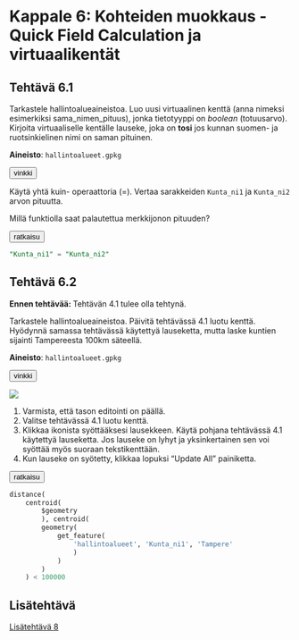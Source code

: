 # Kappale 6: Kohteiden muokkaus - Quick Field Calculation ja virtuaalikentät

## Tehtävä 6.1

Tarkastele hallintoalueaineistoa. Luo uusi virtuaalinen kenttä (anna nimeksi esimerkiksi sama_nimen_pituus), jonka tietotyyppi on _boolean_ (totuusarvo). Kirjoita virtuaaliselle kentälle lauseke, joka on **tosi** jos kunnan suomen- ja ruotsinkielinen nimi on saman pituinen.

**Aineisto**: `hallintoalueet.gpkg`

<button onclick="toggleAnswer(this)" class="btn answer_btn">vinkki</button>

::: hidden-box
Käytä yhtä kuin- operaattoria (=). Vertaa sarakkeiden ```Kunta_ni1``` ja ```Kunta_ni2``` arvon pituutta.

Millä funktiolla saat palautettua merkkijonon pituuden?
:::

<button onclick="toggleAnswer(this)" class="btn answer_btn">ratkaisu</button>

::: hidden-box
::: code-box
``` sql
"Kunta_ni1" = "Kunta_ni2"
```
:::
:::

## Tehtävä 6.2

**Ennen tehtävää: ** Tehtävän 4.1 tulee olla tehtynä.

Tarkastele hallintoalueaineistoa. Päivitä tehtävässä 4.1 luotu kenttä. Hyödynnä samassa tehtävässä käytettyä lauseketta, mutta laske kuntien sijainti Tampereesta 100km säteellä.

**Aineisto**: `hallintoalueet.gpkg`

<button onclick="toggleAnswer(this)" class="btn answer_btn">vinkki</button>

::: hidden-box
![](img/kappale_6/image1.png)

1. Varmista, että tason editointi on päällä.
2. Valitse tehtävässä 4.1 luotu kenttä.
3. Klikkaa ikonista syöttääksesi lausekkeen. Käytä pohjana tehtävässä 4.1 käytettyä lauseketta. Jos lauseke on lyhyt ja yksinkertainen sen voi syöttää myös suoraan tekstikenttään.
4. Kun lauseke on syötetty, klikkaa lopuksi "Update All" painiketta.
:::

<button onclick="toggleAnswer(this)" class="btn answer_btn">ratkaisu</button>

::: hidden-box
::: code-box
``` sql
distance(
	centroid(
		$geometry
		), centroid(
		geometry(
			get_feature(
				'hallintoalueet', 'Kunta_ni1', 'Tampere'
				)
			)
		)
	) < 100000
```
:::
:::

## Lisätehtävä

[Lisätehtävä 8](15_kappale_15.html#lisätehtävä-8)